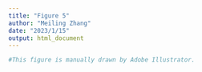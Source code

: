 ---
title: "Figure 5"
author: "Meiling Zhang"
date: "2023/1/15"
output: html_document
---

```{r setup, include=FALSE}
#This figure is manually drawn by Adobe Illustrator.
```